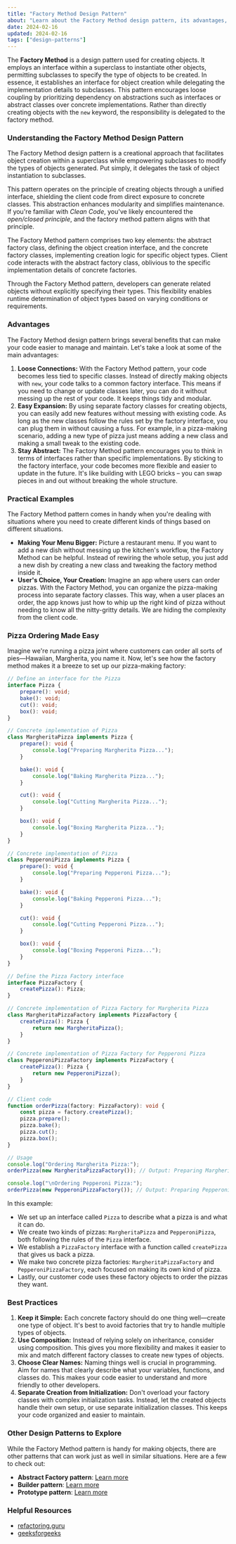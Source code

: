 ```yaml
---
title: "Factory Method Design Pattern"
about: "Learn about the Factory Method design pattern, its advantages, and practical examples."
date: 2024-02-16
updated: 2024-02-16
tags: ["design-patterns"]
---
```


The **Factory Method** is a design pattern used for creating objects. It employs an interface within a superclass to instantiate other objects, permitting subclasses to specify the type of objects to be created. In essence, it establishes an interface for object creation while delegating the implementation details to subclasses. This pattern encourages loose coupling by prioritizing dependency on abstractions such as interfaces or abstract classes over concrete implementations. Rather than directly creating objects with the `new` keyword, the responsibility is delegated to the factory method.

### Understanding the Factory Method Design Pattern

The Factory Method design pattern is a creational approach that facilitates object creation within a superclass while empowering subclasses to modify the types of objects generated. Put simply, it delegates the task of object instantiation to subclasses.

This pattern operates on the principle of creating objects through a unified interface, shielding the client code from direct exposure to concrete classes. This abstraction enhances modularity and simplifies maintenance. If you're familiar with _Clean Code_, you've likely encountered the _open/closed principle_, and the factory method pattern aligns with that principle.

The Factory Method pattern comprises two key elements: the abstract factory class, defining the object creation interface, and the concrete factory classes, implementing creation logic for specific object types. Client code interacts with the abstract factory class, oblivious to the specific implementation details of concrete factories.

Through the Factory Method pattern, developers can generate related objects without explicitly specifying their types. This flexibility enables runtime determination of object types based on varying conditions or requirements.

### Advantages

The Factory Method design pattern brings several benefits that can make your code easier to manage and maintain. Let's take a look at some of the main advantages:

1. **Loose Connections:** With the Factory Method pattern, your code becomes less tied to specific classes. Instead of directly making objects with `new`, your code talks to a common factory interface. This means if you need to change or update classes later, you can do it without messing up the rest of your code. It keeps things tidy and modular.
2. **Easy Expansion:** By using separate factory classes for creating objects, you can easily add new features without messing with existing code. As long as the new classes follow the rules set by the factory interface, you can plug them in without causing a fuss. For example, in a pizza-making scenario, adding a new type of pizza just means adding a new class and making a small tweak to the existing code.
3. **Stay Abstract:** The Factory Method pattern encourages you to think in terms of interfaces rather than specific implementations. By sticking to the factory interface, your code becomes more flexible and easier to update in the future. It's like building with LEGO bricks – you can swap pieces in and out without breaking the whole structure.

### Practical Examples

The Factory Method pattern comes in handy when you're dealing with situations where you need to create different kinds of things based on different situations.

- **Making Your Menu Bigger:** Picture a restaurant menu. If you want to add a new dish without messing up the kitchen's workflow, the Factory Method can be helpful.
  Instead of rewiring the whole setup, you just add a new dish by creating a new class and tweaking the factory method inside it.
- **User's Choice, Your Creation:** Imagine an app where users can order pizzas. With the Factory Method, you can organize the pizza-making process into separate factory classes.
  This way, when a user places an order, the app knows just how to whip up the right kind of pizza without needing to know all the nitty-gritty details.
  We are hiding the complexity from the client code.

### Pizza Ordering Made Easy

Imagine we're running a pizza joint where customers can order all sorts of pies—Hawaiian, Margherita, you name it. Now, let's see how the factory method makes it a breeze to set up our pizza-making factory:

```typescript
// Define an interface for the Pizza
interface Pizza {
	prepare(): void;
	bake(): void;
	cut(): void;
	box(): void;
}

// Concrete implementation of Pizza
class MargheritaPizza implements Pizza {
	prepare(): void {
		console.log("Preparing Margherita Pizza...");
	}

	bake(): void {
		console.log("Baking Margherita Pizza...");
	}

	cut(): void {
		console.log("Cutting Margherita Pizza...");
	}

	box(): void {
		console.log("Boxing Margherita Pizza...");
	}
}

// Concrete implementation of Pizza
class PepperoniPizza implements Pizza {
	prepare(): void {
		console.log("Preparing Pepperoni Pizza...");
	}

	bake(): void {
		console.log("Baking Pepperoni Pizza...");
	}

	cut(): void {
		console.log("Cutting Pepperoni Pizza...");
	}

	box(): void {
		console.log("Boxing Pepperoni Pizza...");
	}
}

// Define the Pizza Factory interface
interface PizzaFactory {
	createPizza(): Pizza;
}

// Concrete implementation of Pizza Factory for Margherita Pizza
class MargheritaPizzaFactory implements PizzaFactory {
	createPizza(): Pizza {
		return new MargheritaPizza();
	}
}

// Concrete implementation of Pizza Factory for Pepperoni Pizza
class PepperoniPizzaFactory implements PizzaFactory {
	createPizza(): Pizza {
		return new PepperoniPizza();
	}
}

// Client code
function orderPizza(factory: PizzaFactory): void {
	const pizza = factory.createPizza();
	pizza.prepare();
	pizza.bake();
	pizza.cut();
	pizza.box();
}

// Usage
console.log("Ordering Margherita Pizza:");
orderPizza(new MargheritaPizzaFactory()); // Output: Preparing Margherita Pizza... Baking Margherita Pizza... Cutting Margherita Pizza... Boxing Margherita Pizza...

console.log("\nOrdering Pepperoni Pizza:");
orderPizza(new PepperoniPizzaFactory()); // Output: Preparing Pepperoni Pizza... Baking Pepperoni Pizza... Cutting Pepperoni Pizza... Boxing Pepperoni Pizza...
```

In this example:

- We set up an interface called `Pizza` to describe what a pizza is and what it can do.
- We create two kinds of pizzas: `MargheritaPizza` and `PepperoniPizza`, both following the rules of the `Pizza` interface.
- We establish a `PizzaFactory` interface with a function called `createPizza` that gives us back a pizza.
- We make two concrete pizza factories: `MargheritaPizzaFactory` and `PepperoniPizzaFactory`, each focused on making its own kind of pizza.
- Lastly, our customer code uses these factory objects to order the pizzas they want.

### Best Practices

1. **Keep it Simple:** Each concrete factory should do one thing well—create one type of object. It's best to avoid factories that try to handle multiple types of objects.
2. **Use Composition:** Instead of relying solely on inheritance, consider using composition. This gives you more flexibility and makes it easier to mix and match different factory classes to create new types of objects.
3. **Choose Clear Names:** Naming things well is crucial in programming. Aim for names that clearly describe what your variables, functions, and classes do. This makes your code easier to understand and more friendly to other developers.
4. **Separate Creation from Initialization:** Don't overload your factory classes with complex initialization tasks. Instead, let the created objects handle their own setup, or use separate initialization classes. This keeps your code organized and easier to maintain.

### Other Design Patterns to Explore

While the Factory Method pattern is handy for making objects, there are other patterns that can work just as well in similar situations. Here are a few to check out:

- **Abstract Factory pattern**: [Learn more](https://refactoring.guru/design-patterns/abstract-factory)
- **Builder pattern**: [Learn more](https://refactoring.guru/design-patterns/builder)
- **Prototype pattern**: [Learn more](https://refactoring.guru/design-patterns/prototype)

### Helpful Resources

- [refactoring.guru](https://refactoring.guru/)
- [geeksforgeeks](https://www.geeksforgeeks.org/software-design-patterns/)
